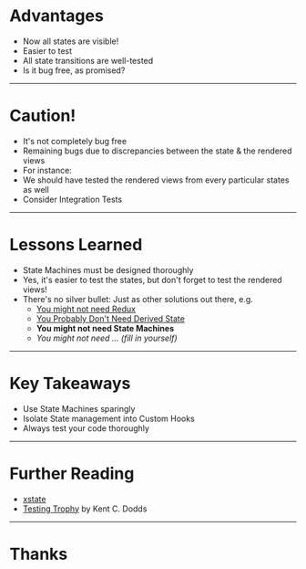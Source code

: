 
# Advantages

<ul>
  <Appear>
    <li>Now all states are visible!</li>
    <li>Easier to test</li>
    <li>All state transitions are well-tested</li>
    <li>Is it bug free, as promised?</li>
  </Appear>
</ul>

---

# Caution!

<ul>
  <li>It's not completely bug free</li>
  <Appear>
    <li>
      Remaining bugs due to discrepancies between the state & the rendered views
    </li>
    <li>For instance:</li>
    <li>
      We should have tested the rendered views from every particular states as
      well
    </li>
    <li>Consider Integration Tests</li>
  </Appear>
</ul>

---

# Lessons Learned

<ul>
  <Appear>
    <li>State Machines must be designed thoroughly</li>
    <li>
      Yes, it's easier to test the states, but don't forget to test the rendered
      views!
    </li>
    <li>
      There's no silver bullet: Just as other solutions out there, e.g.
      <ul>
        <li>
          <a href="https://medium.com/@dan_abramov/you-might-not-need-redux-be46360cf367">
            You might not need Redux
          </a>
        </li>
        <li>
          <a href="https://reactjs.org/blog/2018/06/07/you-probably-dont-need-derived-state.html">
            You Probably Don't Need Derived State
          </a>
        </li>
        <li>
          <strong>You might not need State Machines</strong>
        </li>
        <li>
          <em>You might not need ... (fill in yourself)</em>
        </li>
      </ul>
    </li>
  </Appear>
</ul>

---

# Key Takeaways

<ul>
  <Appear>
    <li>Use State Machines sparingly</li>
    <li>Isolate State management into Custom Hooks</li>
    <li>Always test your code thoroughly</li>
  </Appear>
</ul>

---

# Further Reading

- [xstate](https://xstate.js.org/docs/#why)
- [Testing Trophy](https://kentcdodds.com/blog/write-tests) by Kent C. Dodds

---

# Thanks
